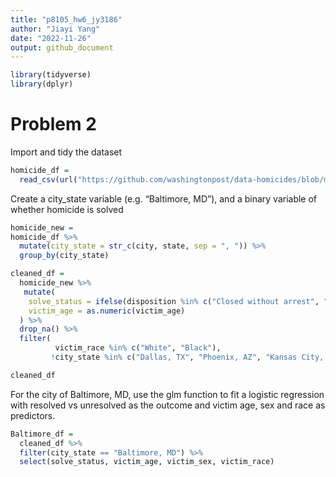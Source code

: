 ```yaml
---
title: "p8105_hw6_jy3186"
author: "Jiayi Yang"
date: "2022-11-26"
output: github_document
---
```

```r
library(tidyverse)
library(dplyr)
```

# Problem 2
Import and tidy the dataset
```r
homicide_df = 
  read_csv(url("https://github.com/washingtonpost/data-homicides/blob/master/homicide-data.csv?raw=true"))
```
Create a city_state variable (e.g. “Baltimore, MD”), and a binary variable of whether homicide is solved
```r
homicide_new =
homicide_df %>% 
  mutate(city_state = str_c(city, state, sep = ", ")) %>% 
  group_by(city_state)

cleaned_df =
  homicide_new %>% 
   mutate(
    solve_status = ifelse(disposition %in% c("Closed without arrest", "Open/No arrest"),1,0),
    victim_age = as.numeric(victim_age)
  ) %>% 
  drop_na() %>% 
  filter( 
          victim_race %in% c("White", "Black"),
         !city_state %in% c("Dallas, TX", "Phoenix, AZ", "Kansas City, MO", "Tulsa, AL")) 

cleaned_df
```
For the city of Baltimore, MD, use the glm function to fit a logistic regression with resolved vs unresolved as the outcome and victim age, sex and race as predictors.
```r
Baltimore_df = 
  cleaned_df %>% 
  filter(city_state == "Baltimore, MD") %>% 
  select(solve_status, victim_age, victim_sex, victim_race)
```

